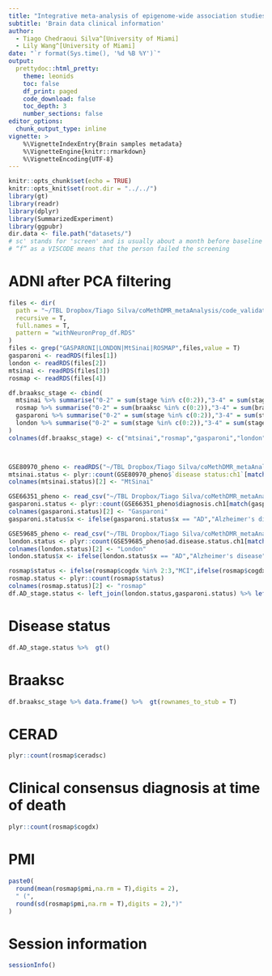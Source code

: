 ```yaml
---
title: "Integrative meta-analysis of epigenome-wide association studies identifies genomic and epigenomics differences in the brain and the blood in Alzheimer’s disease"
subtitle: 'Brain data clinical information'
author:
  - Tiago Chedraoui Silva^[University of Miami]
  - Lily Wang^[University of Miami]
date: "`r format(Sys.time(), '%d %B %Y')`"
output: 
  prettydoc::html_pretty:
    theme: leonids
    toc: false
    df_print: paged
    code_download: false
    toc_depth: 3
    number_sections: false
editor_options:
  chunk_output_type: inline    
vignette: >
    %\VignetteIndexEntry{Brain samples metadata}
    %\VignetteEngine{knitr::rmarkdown}
    %\VignetteEncoding{UTF-8}
---
```


```r
knitr::opts_chunk$set(echo = TRUE)
knitr::opts_knit$set(root.dir = "../../")
library(gt)
library(readr)
library(dplyr)
library(SummarizedExperiment)
library(ggpubr)
dir.data <- file.path("datasets/") 
# sc' stands for 'screen' and is usually about a month before baseline 'bl'.
# “f” as a VISCODE means that the person failed the screening
```

# ADNI after PCA filtering

```R
files <- dir(
  path = "~/TBL Dropbox/Tiago Silva/coMethDMR_metaAnalysis/code_validation/Meta_analysis_code/DATASETS/",
  recursive = T,
  full.names = T,
  pattern = "withNeuronProp_df.RDS"
)
files <- grep("GASPARONI|LONDON|MtSinai|ROSMAP",files,value = T)
gasparoni <- readRDS(files[1])
london <- readRDS(files[2])
mtsinai <- readRDS(files[3])
rosmap <- readRDS(files[4])

df.braaksc_stage <- cbind(
  mtsinai %>% summarise("0-2" = sum(stage %in% c(0:2)),"3-4" = sum(stage %in% c(3,4)),"5-6" = sum(stage %in% c(5:6))) %>% t,
  rosmap %>% summarise("0-2" = sum(braaksc %in% c(0:2)),"3-4" = sum(braaksc %in% c(3,4)),"5-6" = sum(braaksc %in% c(5:6)))  %>% t,
  gasparoni %>% summarise("0-2" = sum(stage %in% c(0:2)),"3-4" = sum(stage %in% c(3,4)),"5-6" = sum(stage %in% c(5:6))) %>% t,
  london %>% summarise("0-2" = sum(stage %in% c(0:2)),"3-4" = sum(stage %in% c(3,4)),"5-6" = sum(stage %in% c(5:6)))  %>% t
)
colnames(df.braaksc_stage) <- c("mtsinai","rosmap","gasparoni","london")



GSE80970_pheno <- readRDS("~/TBL Dropbox/Tiago Silva/coMethDMR_metaAnalysis/code_validation/Meta_analysis_code/DATASETS/MtSinai/step1_download/GSE80970_pheno.RDS")
mtsinai.status <- plyr::count(GSE80970_pheno$`disease status:ch1`[match(mtsinai$sample,GSE80970_pheno$geo_accession)])
colnames(mtsinai.status)[2] <- "MtSinai"

GSE66351_pheno <- read_csv("~/TBL Dropbox/Tiago Silva/coMethDMR_metaAnalysis/code_validation/Meta_analysis_code/DATASETS/GASPARONI/step2_read_minfi/GSE66351_pheno.csv")
gasparoni.status <- plyr::count(GSE66351_pheno$diagnosis.ch1[match(gasparoni$sample,GSE66351_pheno$geo_accession)])
colnames(gasparoni.status)[2] <- "Gasparoni"
gasparoni.status$x <- ifelse(gasparoni.status$x == "AD","Alzheimer's disease","control")

GSE59685_pheno <- read_csv("~/TBL Dropbox/Tiago Silva/coMethDMR_metaAnalysis/code_validation/Meta_analysis_code/DATASETS/LONDON/step1_download/GSE59685_pheno.csv")
london.status <- plyr::count(GSE59685_pheno$ad.disease.status.ch1[match(london$sample,GSE59685_pheno$geo_accession)])
colnames(london.status)[2] <- "London"
london.status$x <- ifelse(london.status$x == "AD","Alzheimer's disease", ifelse(london.status$x == "C","control","Other"))

rosmap$status <- ifelse(rosmap$cogdx %in% 2:3,"MCI",ifelse(rosmap$cogdx %in% 4:5,"Alzheimer's disease",ifelse(rosmap$cogdx %in% 1,"control","Other")))
rosmap.status <- plyr::count(rosmap$status)
colnames(rosmap.status)[2] <- "rosmap"
df.AD_stage.status <- left_join(london.status,gasparoni.status) %>% left_join(mtsinai.status)  %>% right_join(rosmap.status)

```

# Disease status

```R
df.AD_stage.status %>%  gt()
```

# Braaksc

```R
df.braaksc_stage %>% data.frame() %>%  gt(rownames_to_stub = T)
```

# CERAD

```R
plyr::count(rosmap$ceradsc)
```

# Clinical consensus diagnosis at time of death 
```R
plyr::count(rosmap$cogdx)
```

# PMI
```R
paste0(
  round(mean(rosmap$pmi,na.rm = T),digits = 2),
  " (",
  round(sd(rosmap$pmi,na.rm = T),digits = 2),")"
)
```


# Session information
```R
sessionInfo()
```